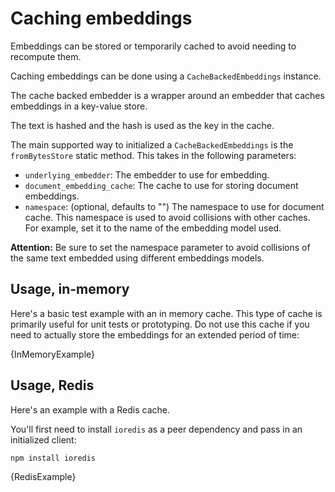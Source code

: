 
# Caching embeddings

Embeddings can be stored or temporarily cached to avoid needing to recompute them.

Caching embeddings can be done using a `CacheBackedEmbeddings` instance.

The cache backed embedder is a wrapper around an embedder that caches embeddings in a key-value store.

The text is hashed and the hash is used as the key in the cache.

The main supported way to initialized a `CacheBackedEmbeddings` is the `fromBytesStore` static method. This takes in the following parameters:

- `underlying_embedder`: The embedder to use for embedding.
- `document_embedding_cache`: The cache to use for storing document embeddings.
- `namespace`: (optional, defaults to "") The namespace to use for document cache. This namespace is used to avoid collisions with other caches. For example, set it to the name of the embedding model used.

**Attention:** Be sure to set the namespace parameter to avoid collisions of the same text embedded using different embeddings models.

## Usage, in-memory

Here's a basic test example with an in memory cache. This type of cache is primarily useful for unit tests or prototyping.
Do not use this cache if you need to actually store the embeddings for an extended period of time:

<CodeBlock language="typescript">{InMemoryExample}</CodeBlock>

## Usage, Redis

Here's an example with a Redis cache.

You'll first need to install `ioredis` as a peer dependency and pass in an initialized client:

```bash npm2yarn
npm install ioredis
```

<CodeBlock language="typescript">{RedisExample}</CodeBlock>
